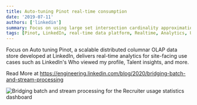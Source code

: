 ```yaml
---
title: Auto-tuning Pinot real-time consumption
date: '2019-07-11'
authors: ['linkedin']
summary: Focus on using large set intersection cardinality approximations with Apache Pinot and Theta Sketches, which allow us to efficiently figure out the unique size of a targeted audience when factoring in multiple criteria of an advertising campaign.
tags: [Pinot, LinkedIn, real-time data platform, Realtime, Analytics, User-Facing Analytics]
---
```


Focus on Auto tuning Pinot, a scalable distributed columnar OLAP data store developed at LinkedIn, delivers real-time analytics for site-facing use cases such as LinkedIn's Who viewed my profile, Talent insights, and more.

Read More at https://engineering.linkedin.com/blog/2020/bridging-batch-and-stream-processing

![Bridging batch and stream processing for the Recruiter usage statistics dashboard](https://content.linkedin.com/content/dam/engineering/site-assets/images/blog/posts/2020/07/bridging-1.png)
